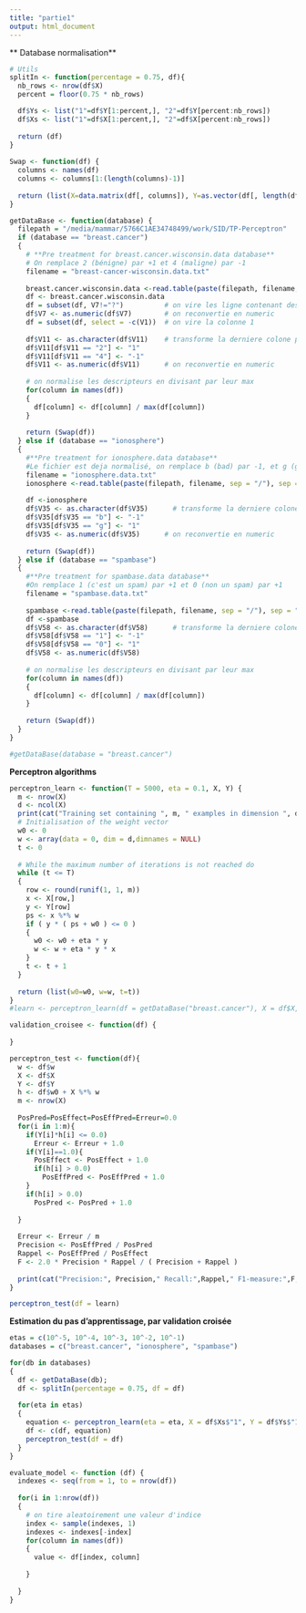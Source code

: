 ```yaml
---
title: "partie1"
output: html_document
---
```


** Database normalisation**

```r
# Utils
splitIn <- function(percentage = 0.75, df){
  nb_rows <- nrow(df$X)
  percent = floor(0.75 * nb_rows)

  df$Ys <- list("1"=df$Y[1:percent,], "2"=df$Y[percent:nb_rows])
  df$Xs <- list("1"=df$X[1:percent,], "2"=df$X[percent:nb_rows])
  
  return (df)
}
  
Swap <- function(df) {
  columns <- names(df)
  columns <- columns[1:(length(columns)-1)]
  
  return (list(X=data.matrix(df[, columns]), Y=as.vector(df[, length(df)])))
}

getDataBase <- function(database) {
  filepath = "/media/mammar/5766C1AE34748499/work/SID/TP-Perceptron"
  if (database == "breast.cancer")
  {
    # **Pre treatment for breast.cancer.wisconsin.data database**
    # On remplace 2 (bénigne) par +1 et 4 (maligne) par -1
    filename = "breast-cancer-wisconsin.data.txt"
    
    breast.cancer.wisconsin.data <-read.table(paste(filepath, filename, sep = "/"), sep = ",")
    df <- breast.cancer.wisconsin.data
    df = subset(df, V7!="?")          # on vire les ligne contenant des "?"
    df$V7 <- as.numeric(df$V7)        # on reconvertie en numeric
    df = subset(df, select = -c(V1))  # on vire la colonne 1
    
    df$V11 <- as.character(df$V11)    # transforme la derniere colone par 1 et -1
    df$V11[df$V11 == "2"] <- "1"
    df$V11[df$V11 == "4"] <- "-1"
    df$V11 <- as.numeric(df$V11)      # on reconvertie en numeric
    
    # on normalise les descripteurs en divisant par leur max
    for(column in names(df))
    {
      df[column] <- df[column] / max(df[column])
    }
    
    return (Swap(df))  
  } else if (database == "ionosphere")
  {
    #**Pre treatment for ionosphere.data database**
    #Le fichier est deja normalisé, on remplace b (bad) par -1, et g (good) par +1
    filename = "ionosphere.data.txt"
    ionosphere <-read.table(paste(filepath, filename, sep = "/"), sep = ",")
    
    df <-ionosphere
    df$V35 <- as.character(df$V35)      # transforme la derniere colone par 1 et -1
    df$V35[df$V35 == "b"] <- "-1"
    df$V35[df$V35 == "g"] <- "1" 
    df$V35 <- as.numeric(df$V35)      # on reconvertie en numeric
    
    return (Swap(df))  
  } else if (database == "spambase")
  {
    #**Pre treatment for spambase.data database**
    #On remplace 1 (c'est un spam) par +1 et 0 (non un spam) par +1
    filename = "spambase.data.txt"
    
    spambase <-read.table(paste(filepath, filename, sep = "/"), sep = ",")
    df <-spambase
    df$V58 <- as.character(df$V58)      # transforme la derniere colone par 1 et -1
    df$V58[df$V58 == "1"] <- "-1"
    df$V58[df$V58 == "0"] <- "1"
    df$V58 <- as.numeric(df$V58)
    
    # on normalise les descripteurs en divisant par leur max
    for(column in names(df))
    {
      df[column] <- df[column] / max(df[column])
    }
    
    return (Swap(df))  
  }
}

#getDataBase(database = "breast.cancer")
```

**Perceptron algorithms**
```r
perceptron_learn <- function(T = 5000, eta = 0.1, X, Y) {
  m <- nrow(X)
  d <- ncol(X)
  print(cat("Training set containing ", m, " examples in dimension ", d, "\n"))
  # Initialisation of the weight vector
  w0 <- 0
  w <- array(data = 0, dim = d,dimnames = NULL)
  t <- 0
  
  # While the maximum number of iterations is not reached do 
  while (t <= T)
  {
    row <- round(runif(1, 1, m))
    x <- X[row,]
    y <- Y[row]
    ps <- x %*% w
    if ( y * ( ps + w0 ) <= 0 )
    {
      w0 <- w0 + eta * y
      w <- w + eta * y * x
    }
    t <- t + 1
  }
  
  return (list(w0=w0, w=w, t=t))
}
#learn <- perceptron_learn(df = getDataBase("breast.cancer"), X = df$X, Y = df$Y)

validation_croisee <- function(df) {
  
}
```

```r
perceptron_test <- function(df){
  w <- df$w
  X <- df$X
  Y <- df$Y
  h <- df$w0 + X %*% w
  m <- nrow(X)
  
  PosPred=PosEffect=PosEffPred=Erreur=0.0
  for(i in 1:m){
    if(Y[i]*h[i] <= 0.0)
      Erreur <- Erreur + 1.0
    if(Y[i]==1.0){
      PosEffect <- PosEffect + 1.0
      if(h[i] > 0.0)
        PosEffPred <- PosEffPred + 1.0
    }
    if(h[i] > 0.0)
      PosPred <- PosPred + 1.0
    
  }
    
  Erreur <- Erreur / m
  Precision <- PosEffPred / PosPred
  Rappel <- PosEffPred / PosEffect
  F <- 2.0 * Precision * Rappel / ( Precision + Rappel )
  
  print(cat("Precision:", Precision," Recall:",Rappel," F1-measure:",F," Error=",Erreur,"\n"))
}

perceptron_test(df = learn)
```


**Estimation du pas d'apprentissage, par validation croisée**

```r
etas = c(10^-5, 10^-4, 10^-3, 10^-2, 10^-1)
databases = c("breast.cancer", "ionosphere", "spambase")

for(db in databases) 
{
  df <- getDataBase(db);
  df <- splitIn(percentage = 0.75, df = df)
  
  for(eta in etas)
  {
    equation <- perceptron_learn(eta = eta, X = df$Xs$"1", Y = df$Ys$"1")
    df <- c(df, equation)
    perceptron_test(df = df)
  }
}

```


```r
evaluate_model <- function (df) {
  indexes <- seq(from = 1, to = nrow(df))
  
  for(i in 1:nrow(df))
  {
    # on tire aleatoirement une valeur d'indice
    index <- sample(indexes, 1)
    indexes <- indexes[-index]
    for(column in names(df))
    {
      value <- df[index, column]
      
    }
    
  }
}



```